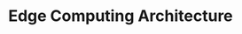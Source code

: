 ---
title: "Edge Computing Architecture"
description: "Understanding Proxus's distributed edge computing capabilities"
sidebarTitle: "Edge Overview"
icon: "microchip"
iconType: "solid"
"og:title": "Edge Computing Guide | Proxus Docs"
"og:description": "Learn about Proxus's edge computing architecture and capabilities"
---